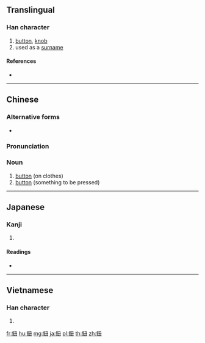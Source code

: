 {{character info/new}}
{{also|钮}}
==Translingual==

===Han character===
{{Han char|rn=167|rad=金|as=04|sn=12|four=87115|canj=CNG}}

# [[button]], [[knob]]
# used as a [[surname]]

====References====
* {{Han ref|kx=1298.230|dkj=40228|dj=1801.150|hdz=64180.140|uh=9215|ud=37397|bh=B673|bd=46707}}

----

==Chinese==
{{zh-forms|s=钮}}

===Alternative forms===
* {{sense|button}} {{zh-l|紐}}

===Pronunciation===
{{zh-pron
|m=niǔ
|c=nau2,nau5
|h=pfs=
|md=
|mn=liú
|w=
|mc=y
|oc=y
|cat=n
}}

===Noun===
{{zh-noun}}

# [[button]] (on clothes)
# [[button]] (something to be pressed)

----

==Japanese==

===Kanji===
{{ja-kanji|grade=|rs=金04}}

# {{defn|lang=ja|sort=金04}}

====Readings====
* {{ja-readings|on=[[ちゅう]] (chū), [[じゅう]] (jū)|kun=[[つまみ]] (tsumami), [[ボタン]] (botan)|nanori=}}

----

==Vietnamese==

===Han character===
{{vi-hantu|[[nữu]], [[nạo]], [[nút]]|rs=金04}}

# {{defn|lang=vi|sort=金04}}

[[fr:鈕]]
[[hu:鈕]]
[[mg:鈕]]
[[ja:鈕]]
[[pl:鈕]]
[[th:鈕]]
[[zh:鈕]]